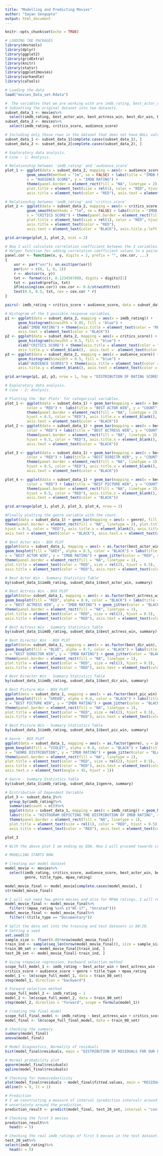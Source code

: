 ---
title: "Modelling and Predicting Movies"
author: "Sayan Sengupta"
output: html_document
---

```{r setup, include=FALSE}
knitr::opts_chunk$set(echo = TRUE)
```

```{r}
# LOADING THE PACKAGES
library(devtools)
library(dplyr)
library(ggplot2)
library(gridExtra)
library(knitr)
library(statsr)
library(ggplot2movies)
library(varhandle)
library(caTools)
```


```{r}
# Loading the data
load("movies_Data_set.Rdata")

#  The variables that we are working with are imdb_rating, best_actor_win, best_actress_win, best_dir_win, best_pic_win (in case of 1st case analysis), critics_score and audience_score. 
# Subsetting the original dataset into two datasets.
subset_data_1 <- movies%>%
  select(imdb_rating, best_actor_win, best_actress_win, best_dir_win, best_pic_win, genre)
subset_data_2 <- movies%>%
  select(imdb_rating, critics_score, audience_score)

# Including only those rows in the dataset that does not have NULL values.
subset_data_1 <- subset_data_1[complete.cases(subset_data_1), ]   
subset_data_2 <- subset_data_2[complete.cases(subset_data_2), ]
```


```{r}
# Exploratory data analysis.
# Case - 1: Analysis.
```

```{r}
# Relationship between 'imdb_rating' and 'audience_score'
plot_1 <- ggplot(data = subset_data_2, mapping = aes(x = audience_score, y = imdb_rating)) + geom_point() + 
          geom_smooth(method = "lm", se = FALSE) + labs(title = "IMDB RATING VS AUDIENCE SCORE",
          x = "AUDIENCE SCORE", y = "IMDB RATING") + 
          theme(panel.border = element_rect(fill = "NA", linetype = 2), 
          plot.title = element_text(size = rel(1), color = "RED", hjust = 0.5), 
          axis.title = element_text(color = "RED"), axis.text = element_text(color = "BLACK"))

# Relationship between 'imdb_rating' and 'critics_score'
plot_2 <- ggplot(data = subset_data_2, mapping = aes(x = critics_score, y = imdb_rating)) + geom_point() + 
          geom_smooth(methods = "lm", se = FALSE) + labs(title = "IMDB RATING VS CRITICS SCORE", 
          x = "CRITICS SCORE") + theme(panel.border = element_rect(fill = "NA", linetype = 2), 
          plot.title = element_text(size = rel(1), color = "RED", hjust = 0.5),
          axis.title = element_text(color = "RED"), 
          axis.text = element_text(color = "BLACK"), axis.title.y.left = element_blank())

grid.arrange(plot_1, plot_2, ncol = 2)

# Now I will calculate correlation coefficient between the 3 variables.
# Helper function for adding correlation coefficient values to a pairwise plot 
panel.cor <- function(x, y, digits = 2, prefix = "", cex.cor, ...)
{
    usr <- par("usr"); on.exit(par(usr))
    par(usr = c(0, 1, 0, 1))
    r <- abs(cor(x, y))
    txt <- format(c(r, 0.123456789), digits = digits)[1]
    txt <- paste0(prefix, txt)
    if(missing(cex.cor)) cex.cor <- 0.8/strwidth(txt)
    text(0.5, 0.5, txt, cex = cex.cor * r)
}

pairs(~ imdb_rating + critics_score + audience_score, data = subset_data_2, lower.panel = panel.smooth, upper.panel = panel.cor)

# Histogram of the 3 possible response variables.
p1 <- ggplot(data = subset_data_2, mapping = aes(x = imdb_rating)) + 
      geom_histogram(binwidth = 0.05, fill = "blue") +
      xlab("IMDB RATING") + theme(axis.title = element_text(color = "RED"),
      axis.text = element_text(color = "BLACK"))
p2 <- ggplot(data = subset_data_2, mapping = aes(x = critics_score)) + 
      geom_histogram(binwidth = 0.5, fill = "blue") +
      xlab("CRITICS SCORE") + theme(axis.title = element_text(color = "RED"),
      axis.title.y = element_blank(),  axis.text =  element_text(color = "BLACK"))
p3 <- ggplot(data = subset_data_2, mapping = aes(x = audience_score)) + 
      geom_histogram(binwidth = 0.5, fill = "blue") +
      xlab("AUDIENCE SCORES") + theme(axis.title = element_text(color = "RED"),
      axis.title.y = element_blank(), axis.text = element_text(color = "BLACK"))

grid.arrange(p1, p2, p3, nrow = 1, top = "DISTRIBUTION OF RATING SCORES")
```


```{r}
# Exploratory data analysis.
# Case - 2: Analysis.
```

```{r}
# Plotting the 'Bar Plots' for categorical variables.
plot_1 <- ggplot(data = subset_data_1) + geom_bar(mapping = aes(x = best_actor_win), fill = "BLACK", 
          color = "RED") +  labs(title = "BEST ACTOR WIN", y = "COUNT") + 
          theme(panel.border = element_rect(fill = "NA", linetype = 2), plot.title = element_text(size = rel(2), 
          hjust = 0.5, color = "RED"), axis.title.x = element_blank(), axis.title = element_text(color = "RED"), 
          axis.text = element_text(color = "BLACK"))                                                                                                                               
plot_2 <- ggplot(data = subset_data_1) + geom_bar(mapping = aes(x = best_actress_win), fill = "BLACK", 
          color = "RED") + labs(title = "BEST ACTRESS WIN", y = "COUNT") + 
          theme(panel.border = element_rect(fill = "NA", linetype = 2), plot.title = element_text(size = rel(2), 
          hjust = 0.5, color = "RED"), axis.title.x = element_blank(), axis.title = element_text(color = "RED"), 
          axis.text = element_text(color = "BLACK"))   

plot_3 <- ggplot(data = subset_data_1) + geom_bar(mapping = aes(x = best_dir_win), fill = "BLACK", 
          color = "RED") + labs(title = "BEST DIRECTR WIN", y = "COUNT") + 
          theme(panel.border = element_rect(fill = "NA", linetype = 2), plot.title = element_text(size = rel(2), 
          hjust = 0.5, color = "RED"), axis.title.x = element_blank(), axis.title = element_text(color = "RED"),
          axis.text = element_text(color = "BLACK"))

plot_4 <- ggplot(data = subset_data_1) + geom_bar(mapping = aes(x = best_pic_win), fill = "BLACK",
          color = "RED") + labs(title = "BEST PICTURE WIN", y = "COUNT") + 
          theme(panel.border = element_rect(fill = "NA", linetype = 2), plot.title = element_text(size = rel(2), 
          hjust = 0.5, color = "RED"), axis.title.x = element_blank(), axis.title = element_text(color = "RED"),
          axis.text = element_text(color = "BLACK"))

grid.arrange(plot_1, plot_2, plot_3, plot_4, nrow = 2)

#Finally plotting the genre variable with the count.
ggplot(data = subset_data_1) + geom_bar(mapping = aes(x = genre), fill = "BLACK", color = "RED") + labs(title = "GENRE OF RESPECTIVE MOVIES", y = "COUNT") + 
theme(panel.border = element_rect(fill = "NA", linetype = 2), plot.title = element_text(size = rel(2), 
hjust = 0.5, color = "RED"), axis.title.x = element_blank(), axis.title = element_text(color = "RED"),
axis.text = element_text(color = "BLACK"), axis.text.x = element_text(angle = 45, hjust = 1))
```

```{r}
# Best Actor Win - BOX PLOT
ggplot(data = subset_data_1, mapping = aes(x = as.factor(best_actor_win), y = imdb_rating)) + 
geom_boxplot(fill = "GREY", alpha = 0.5, color = "BLACK") + labs(title = "IMDB RATING VS BEST ACTOR WIN", 
x = "BEST ACTOR WIN", y = "IMDB RATING") + geom_jitter(color = "RED", size = 0.7, alpha = 0.5) + 
theme(panel.border = element_rect(fill = "NA", linetype = 1), 
plot.title = element_text(color = "RED", size = rel(2), hjust = 0.5), 
axis.title = element_text(color = "RED"), axis.text = element_text(color = "BLACK"))

# Best Actor Win - Summary Statistics Table
by(subset_data_1$imdb_rating, subset_data_1$best_actor_win, summary)
```

```{r}
# Best Actress Win - BOX PLOT
ggplot(data= subset_data_1, mapping = aes(x = as.factor(best_actress_win), y = imdb_rating)) + 
geom_boxplot(fill = "RED", alpha = 0.8, color = "BLACK") + labs(title = "IMDB RATING VS BEST ACTRESS WIN", 
x = "BEST ACTRESS WIN", y = "IMDB RATING") + geom_jitter(color = "BLACK", size = 0.7, alpha = 0.7) + 
theme(panel.border = element_rect(fill = "NA", linetype = 1), 
plot.title = element_text(color = "RED", size = rel(2), hjust = 0.5), 
axis.title = element_text(color = "RED"), axis.text = element_text(color = "BLACK"))

# Best Actress Win - Summary Statistics Table
by(subset_data_1$imdb_rating, subset_data_1$best_actress_win, summary)
```

```{r}
# Best Director Win - BOX PLOT
ggplot(data= subset_data_1, mapping = aes(x = as.factor(best_dir_win), y = imdb_rating)) + 
geom_boxplot(fill = "BLUE", alpha = 0.7, color = "BLACK") + labs(title = "IMDB RATING VS BEST DIRECTOR WIN", 
x = "BEST DIRECTOR WIN", y = "IMDB RATING") + geom_jitter(color = "BLACK", size = 0.7, alpha = 0.8) + 
theme(panel.border = element_rect(fill = "NA", linetype = 1), 
plot.title = element_text(color = "RED", size = rel(2), hjust = 0.5), 
axis.title = element_text(color = "RED"), axis.text = element_text(color = "BLACK"))

# Best Director Win - Summary Statistics Table
by(subset_data_1$imdb_rating, subset_data_1$best_dir_win, summary)
```

```{r}
# Best Picture Win - BOX PLOT
ggplot(data = subset_data_1, mapping = aes(x = as.factor(best_pic_win), y = imdb_rating)) + 
geom_boxplot(fill = "GREEN", alpha = 0.8, color = "BLACK") + labs(title = "IMDB RATING VS BEST PICTURE WIN",
x = "BEST PICTURE WIN", y = "IMDB RATING") + geom_jitter(color = "BLACK", size = 0.9, alha = 0.9) + 
theme(panel.border = element_rect(fill = "NA", linetype = 1), 
plot.title = element_text(color = "RED", size = rel(2), hjust = 0.5), 
axis.title = element_text(color = "RED"), axis.text = element_text(color = "BLACK"))

# Best Picture Win - Summary Statistics Table
by(subset_data_1$imdb_rating, subset_data_1$best_pic_win, summary)
```

```{r}
# Genre - BOX PLOT
ggplot(data = subset_data_1, mapping = aes(x = as.factor(genre), y = imdb_rating)) + 
geom_boxplot(fill = "VIOLET", alpha = 0.8, color = "BLACK") + labs(title = "IMDB RATING VS GENRE",
x = "GENRE DISTRIBUTION", y = "IMDB RATING") + geom_jitter(color = "BLACK", size = 0.9, alha = 0.7) + 
theme(panel.border = element_rect(fill = "NA", linetype = 1), 
plot.title = element_text(color = "RED", size = rel(2), hjust = 0.5), 
axis.title = element_text(color = "RED"), axis.text = element_text(color = "BLACK"), 
axis.text.x = element_text(angle = 45, hjust = 1))

# Genre - Summary Statistics Table
by(subset_data_1$imdb_rating, subset_data_1$genre, summary)
```


```{r}
# Distribution of Dependent Variable
plot_3 <- subset_data_1%>%
  group_by(imdb_rating)%>%
  summarise(count = n())%>%
  ggplot(data = subset_data_1, mapping = aes(x = imdb_rating)) + geom_histogram(binwidth = 0.05) +
  labs(title = "HISTOGRAM DEPICTING THE DISTRIBUTION OF IMDB RATING", x = "IMDB RATING", y = "COUNT") + 
  theme(panel.border = element_rect(fill = "NA", linetype = 1),
  plot.title = element_text(size = rel(1), color = "RED", hjust = 0.5), 
  axis.title = element_text(color = "RED"), axis.text = element_text(color = "BLACK"))

plot_3

# With the above plot I am ending my EDA. Now I will proceed towards creating a MODEL for my dataset.
```


```{r}
# MODELLING STARTS NOW.
```

```{r}
# Creating our model dataset
model_movie <- movies%>%
  select(imdb_rating, critics_score, audience_score, best_actor_win, best_actress_win, best_dir_win, best_pic_win,
         genre, title_type, mpaa_rating)

model_movie_final <- model_movie[complete.cases(model_movie), ]
str(model_movie_final)

# I will not need few genre movies and also for MPAA ratings, I will remove the NC-17 and unrated movies.
model_movie_final <- model_movie_final%>%
  filter(!(mpaa_rating %in% c("NC-17", "Unrated")))
model_movie_final <- model_movie_final%>%
  filter(!(title_type == "Documentary"))
```

```{r}
# Split the data set into the training and test datasets in 80:20. 
# Setting a seed
set.seed(3)
sample_size <- floor(0.80*nrow(model_movie_final))
train_ind <- sample(seq_len(nrow(model_movie_final)), size = sample_size)
train_80_set <- model_movie_final[train_ind, ]
test_20_set <- model_movie_final[-train_ind, ]

# Using stepwise regression, backward selection method
scope_full_model_1 <- imdb_rating ~ best_actor_win + best_actress_win + best_dir_win + best_pic_win + 
critics_score + audience_score + genre + title_type + mpaa_rating
model_1 <- lm(scope_full_model_1, data = train_80_set)
step(model_1, direction = "backward")

# Forward selection method
scope_full_model_2 <- imdb_rating ~ 1
model_2 <- lm(scope_full_model_2, data = train_80_set)
step(model_2, direction = "forward", scope = formula(model_1))
```

```{r}
# Creating the final model
scope_full_final_model <- imdb_rating ~ best_actress_win + critics_score + audience_score + genre
model_final <- lm(scope_full_final_model, data = train_80_set)

# Checking the summary
summary(model_final)
anova(model_final)
```

```{r}
# Model Diagnostics, Normality of residuals
hist(model_final$residuals, main = "DISTRIBUTION OF RESIDUALS FOR OUR PARSIMONIOUS MODEL", xlab = "MODEL RESIDUALS", ylab = "FREQUENCY COUNTS")

# Normal probability plot
qqnorm(model_final$residuals)
qqline(model_final$residuals)

# Checking for homoscedasticity
plot(model_final$residuals ~ model_final$fitted.values, main = "RESIDUALS VS FITTED VALUE OF RESPONSE VARIABLE", xlab = "FITTED VALUES - imdb_rating", ylab = "RESIDUALS")
abline(h = 0, lt = 1)
```

```{r}
# Prediction
# I am constructing a measure of interval (prediction interval) around the prediction, which will provide a measure of
# uncertainty around the prediction. 
prediction_result <- predict(model_final, test_20_set, interval = "confidence", level = 0.95)

# Checking the first 5 movies
prediction_result%>%
  head(n = 5)

# Checking the real imdb_ratings of first 5 movies in the test dataset.
test_20_set%>%
select(imdb_rating)%>%
  head(n = 5)
```









